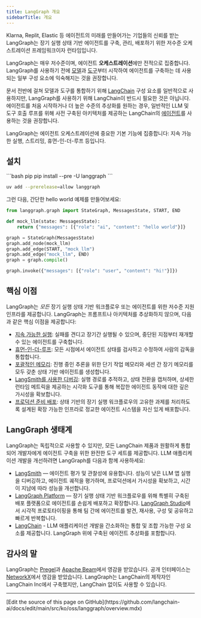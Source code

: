 ```yaml
---
title: LangGraph 개요
sidebarTitle: 개요
---
```



<AlphaCallout />

Klarna, Replit, Elastic 등 에이전트의 미래를 만들어가는 기업들의 신뢰를 받는 LangGraph는 장기 실행 상태 기반 에이전트를 구축, 관리, 배포하기 위한 저수준 오케스트레이션 프레임워크이자 런타임입니다.

LangGraph는 매우 저수준이며, 에이전트 **오케스트레이션**에만 전적으로 집중합니다. LangGraph를 사용하기 전에 [모델](/oss/python/langchain/models)과 [도구](/oss/python/langchain/tools)부터 시작하여 에이전트를 구축하는 데 사용되는 일부 구성 요소에 익숙해지는 것을 권장합니다.

문서 전반에 걸쳐 모델과 도구를 통합하기 위해 [LangChain](/oss/python/langchain/overview) 구성 요소를 일반적으로 사용하지만, LangGraph를 사용하기 위해 LangChain이 반드시 필요한 것은 아닙니다. 에이전트를 처음 시작하거나 더 높은 수준의 추상화를 원하는 경우, 일반적인 LLM 및 도구 호출 루프를 위해 사전 구축된 아키텍처를 제공하는 LangChain의 [에이전트](/oss/python/langchain/agents)를 사용하는 것을 권장합니다.

LangGraph는 에이전트 오케스트레이션에 중요한 기본 기능에 집중합니다: 지속 가능한 실행, 스트리밍, 휴먼-인-더-루프 등입니다.

## <Icon icon="download" size={20} /> 설치

<CodeGroup>
```bash pip
pip install --pre -U langgraph
```

```bash uv
uv add --prerelease=allow langgraph
```
</CodeGroup>




그런 다음, 간단한 hello world 예제를 만들어보세요:

```python
from langgraph.graph import StateGraph, MessagesState, START, END

def mock_llm(state: MessagesState):
    return {"messages": [{"role": "ai", "content": "hello world"}]}

graph = StateGraph(MessagesState)
graph.add_node(mock_llm)
graph.add_edge(START, "mock_llm")
graph.add_edge("mock_llm", END)
graph = graph.compile()

graph.invoke({"messages": [{"role": "user", "content": "hi!"}]})
```




## 핵심 이점

LangGraph는 *모든* 장기 실행 상태 기반 워크플로우 또는 에이전트를 위한 저수준 지원 인프라를 제공합니다. LangGraph는 프롬프트나 아키텍처를 추상화하지 않으며, 다음과 같은 핵심 이점을 제공합니다:

* [지속 가능한 실행](/oss/python/langgraph/durable-execution): 실패를 견디고 장기간 실행될 수 있으며, 중단된 지점부터 재개할 수 있는 에이전트를 구축합니다.
* [휴먼-인-더-루프](/oss/python/langgraph/interrupts): 모든 시점에서 에이전트 상태를 검사하고 수정하여 사람의 감독을 통합합니다.
* [포괄적인 메모리](/oss/python/concepts/memory): 진행 중인 추론을 위한 단기 작업 메모리와 세션 간 장기 메모리를 모두 갖춘 상태 기반 에이전트를 생성합니다.
* [LangSmith를 사용한 디버깅](/langsmith/home): 실행 경로를 추적하고, 상태 전환을 캡처하며, 상세한 런타임 메트릭을 제공하는 시각화 도구를 통해 복잡한 에이전트 동작에 대한 깊은 가시성을 확보합니다.
* [프로덕션 준비 배포](/langgraph-platform/deployment-options): 상태 기반의 장기 실행 워크플로우의 고유한 과제를 처리하도록 설계된 확장 가능한 인프라로 정교한 에이전트 시스템을 자신 있게 배포합니다.

## LangGraph 생태계

LangGraph는 독립적으로 사용할 수 있지만, 모든 LangChain 제품과 원활하게 통합되어 개발자에게 에이전트 구축을 위한 완전한 도구 세트를 제공합니다. LLM 애플리케이션 개발을 개선하려면 LangGraph를 다음과 함께 사용하세요:

* [LangSmith](http://www.langchain.com/langsmith) — 에이전트 평가 및 관찰성에 유용합니다. 성능이 낮은 LLM 앱 실행을 디버깅하고, 에이전트 궤적을 평가하며, 프로덕션에서 가시성을 확보하고, 시간이 지남에 따라 성능을 개선합니다.
* [LangGraph Platform](/langgraph-platform) — 장기 실행 상태 기반 워크플로우를 위해 특별히 구축된 배포 플랫폼으로 에이전트를 손쉽게 배포하고 확장합니다. [LangGraph Studio](/langgraph-platform/langgraph-studio)에서 시각적 프로토타이핑을 통해 팀 간에 에이전트를 발견, 재사용, 구성 및 공유하고 빠르게 반복합니다.
* [LangChain](/oss/python/langchain/overview) - LLM 애플리케이션 개발을 간소화하는 통합 및 조합 가능한 구성 요소를 제공합니다. LangGraph 위에 구축된 에이전트 추상화를 포함합니다.

## 감사의 말

LangGraph는 [Pregel](https://research.google/pubs/pub37252/)과 [Apache Beam](https://beam.apache.org/)에서 영감을 받았습니다. 공개 인터페이스는 [NetworkX](https://networkx.org/documentation/latest/)에서 영감을 받았습니다. LangGraph는 LangChain의 제작자인 LangChain Inc에서 구축했지만, LangChain 없이도 사용할 수 있습니다.

---

<Callout icon="pen-to-square" iconType="regular">
  [Edit the source of this page on GitHub](https://github.com/langchain-ai/docs/edit/main/src/ko/oss/langgraph/overview.mdx)
</Callout>
